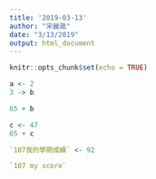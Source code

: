 ```yaml
---
title: '2019-03-13'
author: "宋麗箴"
date: "3/13/2019"
output: html_document
---
```


```r
knitr::opts_chunk$set(echo = TRUE)
```

```r
a <- 2
3 -> b
```

```r
65 + b
```

```r
c <- 47
65 + c
```

```r
`107我的學期成績` <- 92
```

```r
`107 my score`
```

